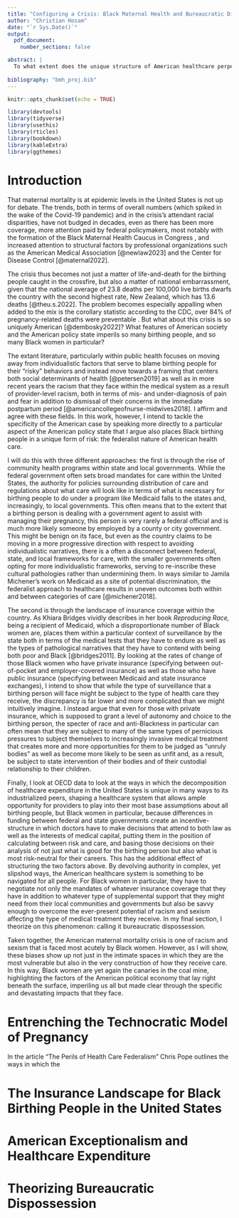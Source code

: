 ```yaml
---
title: "Configuring a Crisis: Black Maternal Health and Bureaucratic Dispossession"
author: "Christian Hosam"
date: "`r Sys.Date()`"
output: 
  pdf_document:
    number_sections: false

abstract: |
  To what extent does the unique structure of American healthcare perpetuate racial disparities in maternal mortality and morbidity rates? Maternal mortality in the United States is often configured as a crisis given the disproportionate number of maternal deaths in comparison to other advanced industrial countries. Much of the recent research and advocacy on combatting these disparities have focused on moving from individual frameworks of blame to centering stories of either provider-level implicit bias and/or racism as well as social determinants of health. One avenue that has been relatively unexplored is the structure of the American healthcare system, particularly the uniquely high proportion of healthcare functionality that is devolved to states and localities. Here, I look at the three counties within the state of Maryland with the highest concentration of Black residents to show how the types of health-care initiatives located at the county level focus on nudging birthing people into better outcomes in spite of medical and sociological literature showing that these interventions are misapplied.
  
bibliography: "bmh_proj.bib"
---
```


```r
knitr::opts_chunk$set(echo = TRUE)
```

```r
library(devtools)
library(tidyverse)
library(usethis)
library(rticles)
library(bookdown)
library(kableExtra)
library(ggthemes)
```

# Introduction

That maternal mortality is at epidemic levels in the United States is not up for debate. The trends, both in terms of overall numbers (which spiked in the wake of the Covid-19 pandemic) and in the crisis's attendant racial disparities, have not budged in decades, even as there has been more coverage, more attention paid by federal policymakers, most notably with the formation of the Black Maternal Health Caucus in Congress , and increased attention to structural factors by professional organizations such as the American Medical Association [@newlaw2023] and the Center for Disease Control [@maternal2022].

The crisis thus becomes not just a matter of life-and-death for the birthing people caught in the crossfire, but also a matter of national embarrassment, given that the national average of 23.8 deaths per 100,000 live births dwarfs the country with the second highest rate, New Zealand, which has 13.6 deaths [@theu.s.2022]. The problem becomes especially appalling when added to the mix is the corollary statistic according to the CDC, over 84% of pregnancy-related deaths were preventable . But what about this crisis is so uniquely American [@dembosky2022]? What features of American society and the American policy state imperils so many birthing people, and so many Black women in particular?

The extant literature, particularly within public health focuses on moving away from individualistic factors that serve to blame birthing people for their "risky" behaviors and instead move towards a framing that centers both social determinants of health [@petersen2019] as well as in more recent years the racism that they face within the medical system as a result of provider-level racism, both in terms of mis- and under-diagnosis of pain and fear in addition to dismissal of their concerns in the immediate postpartum period [@americancollegeofnurse-midwives2018]. I affirm and agree with these fields. In this work, however, I intend to tackle the specificity of the American case by speaking more directly to a particular aspect of the American policy state that I argue also places Black birthing people in a unique form of risk: the federalist nature of American health care.

I will do this with three different approaches: the first is through the rise of community health programs within state and local governments. While the federal government often sets broad mandates for care within the United States, the authority for policies surrounding distribution of care and regulations about what care will look like in terms of what is necessary for birthing people to do under a program like Medicaid falls to the states and, increasingly, to local governments. This often means that to the extent that a birthing person is dealing with a government agent to assist with managing their pregnancy, this person is very rarely a federal official and is much more likely someone by employed by a county or city government. This might be benign on its face, but even as the country claims to be moving in a more progressive direction with respect to avoiding individualistic narratives, there is a often a disconnect between federal, state, and local frameworks for care, with the smaller governments often opting for more individualistic frameworks, serving to re-inscribe these cultural pathologies rather than undermining them. In ways similar to Jamila Michener's work on Medicaid as a site of potential discrimination, the federalist approach to healthcare results in uneven outcomes both within and between categories of care [@michener2018].

The second is through the landscape of insurance coverage within the country. As Khiara Bridges vividly describes in her book *Reproducing Race,* being a recipient of Medicaid, which a disproportionate number of Black women are, places them within a particular context of surveillance by the state both in terms of the medical tests that they have to endure as well as the types of pathological narratives that they have to contend with being both poor and Black [@bridges2011]. By looking at the rates of change of those Black women who have private insurance (specifying between out-of-pocket and employer-covered insurance) as well as those who have public insurance (specifying between Medicaid and state insurance exchanges), I intend to show that while the type of surveillance that a birthing person will face might be subject to the type of health care they receive, the discrepancy is far lower and more complicated than we might intuitively imagine. I instead argue that even for those with private insurance, which is supposed to grant a level of autonomy and choice to the birthing person, the specter of race and anti-Blackness in particular can often mean that they are subject to many of the same types of pernicious pressures to subject themselves to increasingly invasive medical treatment that creates more and more opportunities for them to be judged as "unruly bodies" as well as become more likely to be seen as unfit and, as a result, be subject to state intervention of their bodies and of their custodial relationship to their children.

Finally, I look at OECD data to look at the ways in which the decomposition of healthcare expenditure in the United States is unique in many ways to its industrialized peers, shaping a healthcare system that allows ample opportunity for providers to play into their most base assumptions about all birthing people, but Black women in particular, because differences in funding between federal and state governments create an incentive-structure in which doctors have to make decisions that attend to both law as well as the interests of medical capital, putting them in the position of calculating between risk and care, and basing those decisions on their analysis of not just what is good for the birthing person but also what is most risk-neutral for their careers. This has the additional effect of structuring the two factors above. By devolving authority in complex, yet slipshod ways, the American healthcare system is something to be navigated for all people. For Black women in particular, they have to negotiate not only the mandates of whatever insurance coverage that they have in addition to whatever type of supplemental support that they might need from their local communities and governments but also be savvy enough to overcome the ever-present potential of racism and sexism affecting the type of medical treatment they receive. In my final section, I theorize on this phenomenon: calling it bureaucratic dispossession.

Taken together, the American maternal mortality crisis is one of racism and sexism that is faced most acutely by Black women. However, as I will show, these biases show up not just in the intimate spaces in which they are the most vulnerable but also in the very construction of how they receive care. In this way, Black women are yet again the canaries in the coal mine, highlighting the factors of the American political economy that lay right beneath the surface, imperiling us all but made clear through the specific and devastating impacts that they face.

# Entrenching the Technocratic Model of Pregnancy

In the article "The Perils of Health Care Federalism" Chris Pope outlines the ways in which the

# The Insurance Landscape for Black Birthing People in the United States

# American Exceptionalism and Healthcare Expenditure

# Theorizing Bureaucratic Dispossession
